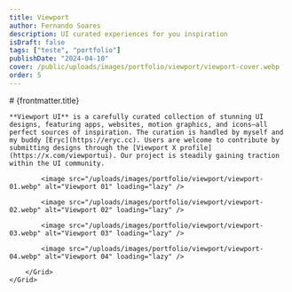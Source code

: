 ```yaml
---
title: Viewport
author: Fernando Soares
description: UI curated experiences for you inspiration
isDraft: false
tags: ["teste", "portfolio"]
publishDate: "2024-04-10"
cover: /public/uploads/images/portfolio/viewport/viewport-cover.webp
order: 5
---
```


<section class="wrap">
    # {frontmatter.title}

    **Viewport UI** is a carefully curated collection of stunning UI designs, featuring apps, websites, motion graphics, and icons—all perfect sources of inspiration. The curation is handled by myself and my buddy [Eryc](https://eryc.cc). Users are welcome to contribute by submitting designs through the [Viewport X profile](https://x.com/viewportui). Our project is steadily gaining traction within the UI community.
</section>

<section class="wrap-wide">
    <Grid isContainer>
        <Grid sm="12" md="12">

            <image src="/uploads/images/portfolio/viewport/viewport-01.webp" alt="Viewport 01" loading="lazy" />

            <image src="/uploads/images/portfolio/viewport/viewport-02.webp" alt="Viewport 02" loading="lazy" />

            <image src="/uploads/images/portfolio/viewport/viewport-03.webp" alt="Viewport 03" loading="lazy" />

            <image src="/uploads/images/portfolio/viewport/viewport-04.webp" alt="Viewport 04" loading="lazy" />

        </Grid>
    </Grid>
</section>